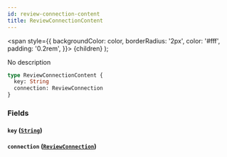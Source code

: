 ```yaml
---
id: review-connection-content
title: ReviewConnectionContent
---
```


<span
style={{
      backgroundColor: color,
      borderRadius: '2px',
      color: '#fff',
      padding: '0.2rem',
    }}>
{children}
</span>
);

No description

```graphql
type ReviewConnectionContent {
  key: String
  connection: ReviewConnection
}
```

### Fields

#### `key` ([`String`](/v1/scalars/string))

#### `connection` ([`ReviewConnection`](/v1/objects/review-connection))
